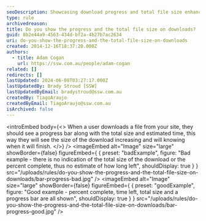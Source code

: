 ```yaml
---
seoDescription: Showcasing download progress and total file size enhances user experience by providing a clear estimate of completion.
type: rule
archivedreason:
title: Do you show the progress and the total file size on downloads?
guid: 8b2e44a9-4563-434d-bf2a-4b27b7ac2634
uri: do-you-show-the-progress-and-the-total-file-size-on-downloads
created: 2014-12-16T18:37:20.000Z
authors:
  - title: Adam Cogan
    url: https://ssw.com.au/people/adam-cogan
related: []
redirects: []
lastUpdated: 2024-06-08T03:27:17.000Z
lastUpdatedBy: Brady Stroud [SSW]
lastUpdatedByEmail: bradystroud@ssw.com.au
createdBy: TiagoAraujo
createdByEmail: TiagoAraujo@ssw.com.au
isArchived: false
---
```


<introEmbed
  body={<>
When a user downloads a file from your site, they should see a progress bar along with the total size and estimated time, this way they will see the size of the download increasing and will knowing when it will finish.
  </>}
/>
<imageEmbed
  alt="Image"
  size="large"
  showBorder={false}
  figureEmbed={ {
    preset: "badExample",
    figure: "Bad example - there is no indication of the total size of the download or                         the percent complete, thus no estimate of how long left",
    shouldDisplay: true
  } }
  src="/uploads/rules/do-you-show-the-progress-and-the-total-file-size-on-downloads/bar-progress-bad.jpg"
/>
<imageEmbed
  alt="Image"
  size="large"
  showBorder={false}
  figureEmbed={ {
    preset: "goodExample",
    figure: "Good example - percent complete, time left, total size and a progress bar                         are all shown",
    shouldDisplay: true
  } }
  src="/uploads/rules/do-you-show-the-progress-and-the-total-file-size-on-downloads/bar-progress-good.jpg"
/>
